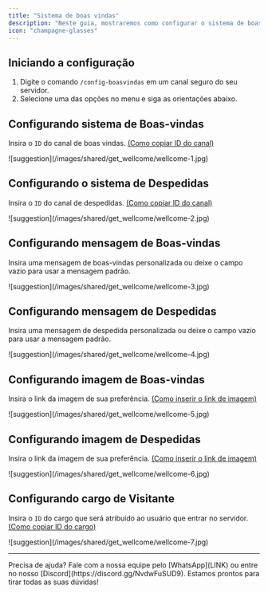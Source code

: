 ```yaml
---
title: "Sistema de boas vindas"
description: "Neste guia, mostraremos como configurar o sistema de boas vindas."
icon: "champagne-glasses"
---
```


## Iniciando a configuração

1. Digite o comando `/config-boasvindas` em um canal seguro do seu servidor.
2. Selecione uma das opções no menu e siga as orientações abaixo.

## Configurando sistema de Boas-vindas

Insira o `ID` do canal de boas vindas. [(Como copiar ID do canal)](../general/conseguir-canais)

<Frame>
  ![suggestion](/images/shared/get_wellcome/wellcome-1.jpg)
</Frame>

## Configurando o sistema de Despedidas

Insira o `ID` do canal de despedidas. [(Como copiar ID do canal)](../general/conseguir-canais)

<Frame>
  ![suggestion](/images/shared/get_wellcome/wellcome-2.jpg)
</Frame>

## Configurando mensagem de Boas-vindas

Insira uma mensagem de boas-vindas personalizada ou deixe o campo vazio para usar a mensagem padrão.

<Frame>
  ![suggestion](/images/shared/get_wellcome/wellcome-3.jpg)
</Frame>

## Configurando mensagem de Despedidas

Insira uma mensagem de despedida personalizada ou deixe o campo vazio para usar a mensagem padrão.

<Frame>
  ![suggestion](/images/shared/get_wellcome/wellcome-4.jpg)
</Frame>

## Configurando imagem de Boas-vindas

Insira o link da imagem de sua preferência. [(Como inserir o link de imagem)](../general/imagens)

<Frame>
  ![suggestion](/images/shared/get_wellcome/wellcome-5.jpg)
</Frame>

## Configurando imagem de Despedidas

Insira o link da imagem de sua preferência. [(Como inserir o link de imagem)](../general/imagens)

<Frame>
  ![suggestion](/images/shared/get_wellcome/wellcome-6.jpg)
</Frame>

## Configurando cargo de Visitante

Insira o `ID` do cargo que será atribuído ao usuário que entrar no servidor. [(Como copiar ID do cargo)](../general/conseguir-cargos)

<Frame>
  ![suggestion](/images/shared/get_wellcome/wellcome-7.jpg)
</Frame>

---

<Tip>
  Precisa de ajuda? Fale com a nossa equipe pelo [WhatsApp](LINK) ou entre no nosso [Discord](https://discord.gg/NvdwFuSUD9).  
  Estamos prontos para tirar todas as suas dúvidas!
</Tip>
